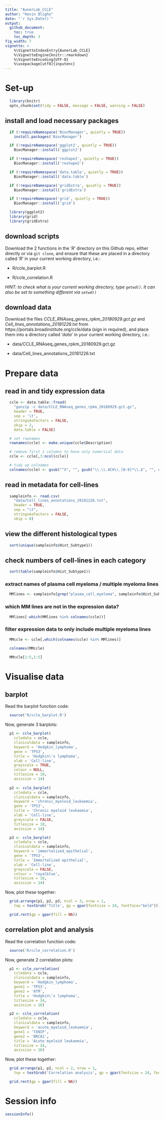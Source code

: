 ---
title: "AunerLab_CCLE"
author: "Kevin Blighe"
date: "`r Sys.Date()`"
output:
  github_document:
    toc: true
    toc_depth: 3
fig_width: 7
vignette: >
    %\VignetteIndexEntry{AunerLab_CCLE}
    %\VignetteEngine{knitr::rmarkdown}
    %\VignetteEncoding{UTF-8}
    %\usepackage[utf8]{inputenc}
---


# Set-up

```{r, echo=FALSE}

  library(knitr)
  opts_chunk$set(tidy = FALSE, message = FALSE, warning = FALSE)

```

## install and load necessary packages

```{r, echo=TRUE}

  if (!requireNamespace('BiocManager', quietly = TRUE))
    install.packages('BiocManager')

  if (!requireNamespace('ggplot2', quietly = TRUE))
    BiocManager::install('ggplot2')

  if (!requireNamespace('reshape2', quietly = TRUE))
    BiocManager::install('reshape2')

  if (!requireNamespace('data.table', quietly = TRUE))
    BiocManager::install('data.table')

  if (!requireNamespace('gridExtra', quietly = TRUE))
    BiocManager::install('gridExtra')

  if (!requireNamespace('grid', quietly = TRUE))
    BiocManager::install('grid')

  library(ggplot2)
  library(grid)
  library(gridExtra)

```

## download scripts

Download the 2 functions in the '*R*' directory on this Github repo, either directly or via `git clone`, and ensure that these are placed in a directory called '*R*' in your current working directory, i.e.:

 - R/ccle_barplot.R

 - R/ccle_correlation.R


*HINT: to check what is your current working directory, type `getwd()`. It can also be set to something different via `setwd()`*

## download data

Download the files *CCLE_RNAseq_genes_rpkm_20180929.gct.gz* and *Cell_lines_annotations_20181226.txt* from https://portals.broadinstitute.org/ccle/data (sign in required), and place them into a directory called '*data*' in your current working directory, i.e.:

 - data/CCLE_RNAseq_genes_rpkm_20180929.gct.gz
 
 - data/Cell_lines_annotations_20181226.txt



# Prepare data

## read in and tidy expression data

```{r read_expression_data}

  ccle <- data.table::fread(
    "gunzip -c data/CCLE_RNAseq_genes_rpkm_20180929.gct.gz",
    header = TRUE,
    sep = '\t',
    stringsAsFactors = FALSE,
    skip = 2,
    data.table = FALSE)

  # set rownames
  rownames(ccle) <- make.unique(ccle$Description)

  # remove first 2 columns to have only numerical data
  ccle <- ccle[,3:ncol(ccle)]

  # tidy up colnames
  colnames(ccle) <- gsub("^X", "", gsub("\\.\\.ACH\\.[0-9]*\\.$", "", colnames(ccle)))

```


## read in metadata for cell-lines

```{r read_metadata}

  sampleinfo <- read.csv(
    "data/Cell_lines_annotations_20181226.txt",
    header = TRUE,
    sep = "\t",
    stringsAsFactors = FALSE,
    skip = 0)

```

## view the different histological types

```{r view_cell_line_types}

  sort(unique(sampleinfo$Hist_Subtype1))

```

## check numbers of cell-lines in each category

```{r check_cell_line_numbers}

  sort(table(sampleinfo$Hist_Subtype1))

```

### extract names of plasma cell myeloma / multiple myeloma lines

```{r extract_MM_cell_lines}

  MMlines <- sampleinfo[grep("plasma_cell_myeloma", sampleinfo$Hist_Subtype1),1]

```

### which MM lines are not in the expression data?

```{r MM_cell_lines_not_in_expression_data}

  MMlines[-which(MMlines %in% colnames(ccle))]

```


### filter expression data to only include multiple myeloma lines

```{r filter_expression_data}

  MMccle <- ccle[,which(colnames(ccle) %in% MMlines)]

  colnames(MMccle)

  MMccle[1:5,1:5]

```




# Visualise data

## barplot

Read the barplot function code:

```{r read_barplot_code}

  source('R/ccle_barplot.R')

```


Now, generate 3 barplots:

```{r generate_barplot}

  p1 <- ccle_barplot(
    ccledata = ccle,
    clinicaldata = sampleinfo,
    keyword = 'Hodgkin_lymphoma',
    gene = 'TP53',
    title = 'Hodgkin\'s lymphoma',
    xlab = 'Cell-line',
    greyscale = TRUE,
    colour = NULL,
    titlesize = 18,
    axissize = 14)
  
  p2 <- ccle_barplot(
    ccledata = ccle,
    clinicaldata = sampleinfo,
    keyword = 'chronic_myeloid_leukaemia',
    gene = 'TP53',
    title = 'Chronic myeloid leukaemia',
    xlab = 'Cell-line',
    greyscale = FALSE,
    titlesize = 18,
    axissize = 14)

  p3 <- ccle_barplot(
    ccledata = ccle,
    clinicaldata = sampleinfo,
    keyword = 'immortalized_epithelial',
    gene = 'TP53',
    title = 'Immortalized epithelial',
    xlab = 'Cell-line',
    greyscale = FALSE,
    colour = 'royalblue',
    titlesize = 18,
    axissize = 14)

```

Now, plot these together:

```{r plot_barplot, fig.width = 15, fig.height = 6}

  grid.arrange(p1, p2, p3, ncol = 3, nrow = 1,
    top = textGrob('Title', gp = gpar(fontsize = 24, fontface="bold")))

  grid.rect(gp = gpar(fill = NA))

```

## correlation plot and analysis

Read the correlation function code:

```{r read_correlation_code}

  source('R/ccle_correlation.R')

```


Now, generate 2 correlation plots:

```{r generate_correlation}

  p1 <- ccle_correlation(
    ccledata = ccle,
    clinicaldata = sampleinfo,
    keyword = 'Hodgkin_lymphoma',
    gene1 = 'TP53',
    gene2 = 'ATM',
    title = 'Hodgkin\'s lymphoma',
    titlesize = 24,
    axissize = 16)

  p2 <- ccle_correlation(
    ccledata = ccle,
    clinicaldata = sampleinfo,
    keyword = 'acute_myeloid_leukaemia',
    gene1 = 'TXNIP',
    gene2 = 'BRCA1',
    title = 'Acute myeloid leukaemia',
    titlesize = 24,
    axissize = 16)


```

Now, plot these together:

```{r plot_correlation, fig.width = 12, fig.height = 8}

  grid.arrange(p1, p2, ncol = 2, nrow = 1,
    top = textGrob('Correlation analysis', gp = gpar(fontsize = 24, fontface="bold")))

  grid.rect(gp = gpar(fill = NA))

```


# Session info

```{r}

sessionInfo()

```

